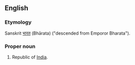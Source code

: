 ==English==

===Etymology===
Sanskrit [[भारत]] (Bhārata) ("descended from Emporor Bharata").

===Proper noun===
{{en-proper-noun}}

# Republic of [[India]].